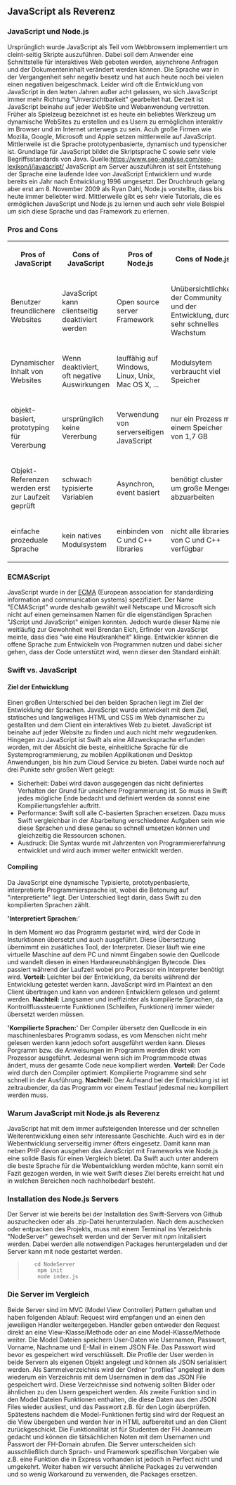 ==JavaScript als Reverenz==

===JavaScript und Node.js===
Ursprünglich wurde JavaScript als Teil vom Webbrowsern implementiert um cleint-seitig Skripte auszuführen. Dabei soll dem Anwender eine Schnittstelle für interaktives Web geboten werden, asynchrone Anfragen und der Dokumenteninhalt verändert werden können. 
Die Sprache war in der Vergangenheit sehr negativ besetz und hat auch heute noch bei vielen einen negativen beigeschmack. Leider wird oft die Entwicklung von JavaScript in den lezten Jahren außer acht gelassen, wo sich JavaScript immer mehr Richtung "Unverzichtbarkeit" gearbeitet hat. Derzeit ist JavaScript beinahe auf jeder WebSite und Webanwendung vertretten. Früher als Spielzeug bezeichnet ist es heute ein beliebtes Werkzeug um dynamische WebSites zu erstellen und es Usern zu ermöglichen interaktiv im Browser und im Internet unterwegs zu sein. Acuh große Firmen wie Mozilla, Google, Microsoft und Apple setzen mittlerweile auf JavaScript. Mittlerweile ist die Sprache prototypenbasierte, dynamisch und typensicher ist. Grundlage für JavaScript bildet die Skriptsprache C sowie sehr viele Begriffsstandards von Java. Quelle:https://www.seo-analyse.com/seo-lexikon/j/javascript/
JavaScript am Server auszuführen ist seit Entstehung der Sprache eine laufende Idee von JavaScript Entwicklern und wurde bereits ein Jahr nach Entwicklung 1996 umgesetzt. Der Druchbruch gelang aber erst am 8. November 2009 als Ryan Dahl, Node.js vorstellte, dass bis heute immer beliebter wird. Mittlerweile gibt es sehr viele Tutorials, die es ermöglichen JavaScript und Node.js zu lernen und auch sehr viele Beispiel um sich diese Sprache und das Framework zu erlernen. 

=== Pros and Cons===
<table>
	<tr>
		<th>Pros of JavaScript</th>
		<th>Cons of JavaScript</th>
		<th>Pros of Node.js</th>
		<th>Cons of Node.js</th>
	</tr>
	<tr>
		<td>Benutzer freundlichere Websites</td>
		<td>JavaScript kann clientseitig deaktiviert werden</td>
		<td>Open source server Framework</td>
		<td>Unübersichtlichkeit der Community und der Entwicklung, durch sehr schnelles Wachstum</td>
	</tr>
	<tr>
		<td>Dynamischer Inhalt von Websites</td>
		<td>Wenn deaktiviert, oft negative Auswirkungen</td>
		<td>lauffähig auf Windows, Linux, Unix, Mac OS X, ...</td>
		<td>Modulsytem verbraucht viel Speicher</td>
	</tr>
	<tr>
		<td>objekt-basiert, prototyping für Vererbung</td>
		<td>ursprünglich keine Vererbung</td>
		<td>Verwendung von serverseitigen JavaScript</td>
		<td>nur ein Prozess mit einem Speicher von 1,7 GB</td>
	</tr>
	<tr>
		<td>Objekt-Referenzen werden erst zur Laufzeit geprüft</td>
		<td>schwach typisierte Variablen</td>
		<td>Asynchron, event basiert</td>
		<td>benötigt cluster um große Mengen abzuarbeiten</td>
	</tr>
	<tr>
		<td>einfache prozeduale Sprache</td>
		<td>kein natives Modulsystem</td>
		<td>einbinden von C und C++ libraries</td>
		<td>nicht alle libraries von C und C++ verfügbar</td>
	</tr>
</table>

===ECMAScript===

JavaScript wurde in der <span class = "plainlinks">[http://www.ecma-international.org/ ECMA]</span> (European association for standardizing information and communication systems) spezifiziert. Der Name "ECMAScript" wurde deshalb gewählt weil Netscape und Microsoft sich nicht auf einen gemeinsamen Namen für die eigenständigen Sprachen "JScript und JavaScript" einigen konnten. Jedoch wurde dieser Name nie weitläufig zur Gewohnheit weil Brendan Eich, Erfinder von JavaScript meinte, dass dies "wie eine Hautkrankheit" klinge. Entwickler können die offene Sprache zum Entwickeln von Programmen nutzen und dabei sicher gehen, dass der Code unterstützt wird, wenn dieser den Standard einhält. 

=== Swift vs. JavaScript=== 

====Ziel der Entwicklung====
Einen großen Unterschied bei den beiden Sprachen liegt im Ziel der Entwicklung der Sprachen. JavaScript wurde entwickelt mit dem Ziel, statisches und langweiliges HTML und CSS im Web dynamischer zu gestallten und dem Client ein interaktives Web zu bietet. JavaScript ist beinahe auf jeder Website zu finden und auch nicht mehr wegzudenken.
Hingegen zu JavaScript ist Swift als eine Allzwecksprache erfunden worden, mit der Absicht die beste, einheitliche Sprache für die Systemprogrammierung, zu mobilen Applikationen und Desktop Anwendungen, bis hin zum Cloud Service zu bieten. Dabei wurde noch auf drei Punkte sehr großen Wert gelegt: 
* Sicherheit: Dabei wird davon ausgegengen das nicht definiertes Verhalten der Grund für unsichere Programmierung ist. So muss in Swift jedes mögliche Ende bedacht und definiert werden da sonnst eine Kompiliertungsfehler auftritt.
* Performance: Swift soll alle C-basierten Sprachen ersetzen. Dazu muss Swift vergleichbar in der Abarbeitung verschiedener Aufgaben sein wie diese Sprachen und diese genau so schnell umsetzen können und gleichzeitig die Ressourcen schonen.
* Ausdruck: Die Syntax wurde mit Jahrzenten von Programmiererfahrung entwicklet und wird auch immer weiter entwicklt werden. 

====Compiling====
Da JavaScript eine dynamische Typisierte, prototypenbasierte, interpretierte Programmiersprache ist, wobei die Betonung auf "interpretierte" liegt. Der Unterschied liegt darin, dass Swift zu den kompilierten Sprachen zählt.

''''Interpretiert Sprachen:''''

In dem Moment wo das Programm gestartet wird, wird der Code in Insturktionen übersetzt und auch ausgeführt. Diese Übersetzung übernimmt ein zusätliches Tool, der Interpreter. Dieser läuft wie eine virtuelle Maschine auf dem PC und nimmt Eingaben sowie den Quellcode und wandelt diesen in einen Hardwareunabhängigen Bytecode. Dies passiert während der Laufzeit wobei pro Porzessor ein Interpreter benötigt wird. 
'''Vorteil:''' Leichter bei der Entwicklung, da bereits während der Entwicklung getestet werden kann. JavaScript wird im Plaintext an den Client übertragen und kann von anderen Entwicklern gelesen und gelernt werden.
'''Nachteil:''' Langsamer und ineffizinter als kompilierte Sprachen, da Kontrollflusssteuernte Funktionen (Schleifen, Funktionen) immer wieder übersetzt werden müssen.

''''Kompilierte Sprachen:''''
Der Compiler übersetz den Quellcode in ein maschinenlesbares Programm sodass, es vom Menschen nicht mehr gelesen werden kann jedoch sofort ausgeführt werden kann. Dieses Porgramm bzw. die Anweisungen im Programm werden direkt vom Prozessor ausgeführt. Jedesmal wenn sich im Programmcode etwas ändert, muss der gesamte Code neue kompiliert werden.
'''Vorteil:''' Der Code wird durch den Compiler optimiert. Kompilierte Programme sind sehr schnell in der Ausführung.
'''Nachteil:''' Der Aufwand bei der Entwicklung ist ist zeitraubender, da das Programm vor einem Testlauf jedesmal neu kompiliert werden muss.

===Warum JavaScript mit Node.js als Reverenz===

JavaScript hat mit dem immer aufsteigenden Interesse und der schnellen Weiterentwicklung einen sehr interessante Geschichte. Auch wird es in der Webentwicklung serverseitig immer öfters eingesetz. Damit kann man neben PHP davon ausgehen das JavaScript mit Frameworks wie Node.js eine solide Basis für einen Vergleich bietet. Da Swift auch unter anderem die beste Sprache für die Webentwicklung werden möchte, kann somit ein Fazit gezogen werden, in wie weit Swift dieses Ziel bereits erreicht hat und in welchen Bereichen noch nachholbedarf besteht. 

===Installation des Node.js Servers===

Der Server ist wie bereits bei der Installation des Swift-Servers von Github auszuchecken oder als .zip-Datei herunterzuladen. Nach dem auschecken oder entpacken des Projekts, muss mit einem Terminal ins Verzeichnis "NodeServer" gewechselt werden und der Server mit npm initalisiert werden. Dabei werden alle notwendigen Packages heruntergeladen und der Server kann mit node gestartet werden. 

<blockquote>
	<code>cd NodeServer</code><br/>
	<code>npm init</code><br/>
	<code>node index.js</code><br/>
</blockquote>

===Die Server im Vergleich===

Beide Server sind im MVC (Model View Controller) Pattern gehalten und haben folgenden Ablauf:
Request wird empfangen und an einen den jeweiligen Handler weitergegeben.
Handler geben entweder den Request direkt an eine View-Klasse/Methode oder an eine Model-Klasse/Methode weiter.
Die Model Dateien speichern User-Daten wie Usernamen, Passwort, Vorname, Nachname und E-Mail in einem JSON File. Das Passwort wird bevor es gespeichert wird verschlüsselt.
Die Profile der User werden in beide Servern als eigenen Objekt angelegt und können als JSON serialisiert werden. Als Sammelverzeichnis wird der Ordner "profiles" angelegt in dem wiederum ein Verzeichnis mit dem Usernamen in dem das JSON File gespeichert wird. Diese Verzeichnisse sind notwenig sollten Bilder oder ähnlichen zu den Usern gespeichert werden.
Als zweite Funktion sind in den Model Dateien Funktionen enthalten, die diese Daten aus den JSON Files wieder ausliest, und das Passwort z.B. für den Login überprüfen. 
Spätestens nachdem die Model-Funktionen fertig sind wird der Request an die View übergeben und werden hier in HTML aufbereitet und an den Client zurückgeschickt.
Die Funktionalität ist für Studenten der FH Joanneum gedacht und können die tätsächlichen Noten mit dem Usernamen und Passwort der FH-Domain abrufen. 
Die Server unterscheiden sich ausschließlich durch Sprach- und Framework spezifischen Vorgaben wie z.B. eine Funktion die in Express vorhanden ist jedoch in Perfect nicht und umgekehrt.
Weiter haben wir versucht ähnliche Packages zu verwenden und so wenig Workaround zu verwenden, die Packages ersetzen.